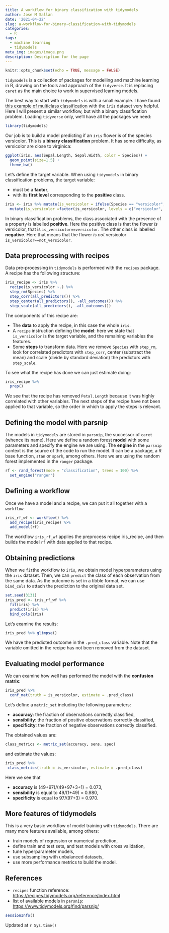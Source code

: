 ```yaml
---
title: A workflow for binary classification with tidymodels
author: Jose M Sallan
date: '2021-04-22'
slug: a-workflow-for-binary-classification-with-tidymodels
categories:
  - R
tags:
  - machine learning
  - tidymodels
meta_img: images/image.png
description: Description for the page
---
```


```r
knitr::opts_chunk$set(echo = TRUE, message = FALSE)
```

`tidymodels` is a collection of packages for modelling and machine learning in R, drawing on the tools and approach of the `tidyverse`. It is replacing `caret` as the main choice to work in supervised learning models. 

The best way to start with `tidymodels` is with a small example. I have found [this example of multiclass classification](https://rviews.rstudio.com/2019/06/19/a-gentle-intro-to-tidymodels/) with the `iris` dataset very helpful. Here I will present a similar workflow, but with a binary classification problem. Loading `tidyverse` only, we'll have all the packages we need:

```r
library(tidymodels)
```

Our job is to build a model predicting if an `iris` flower is of the species versicolor. This is a **binary classification** problem. It has some difficulty, as versicolor are close to virginica:

```r
ggplot(iris, aes(Sepal.Length, Sepal.Width, color = Species)) +
  geom_point(size=1.5) +
  theme_bw()
```

Let's define the target variable. When using `tidymodels` in binary classification problems, the target variable:

* must be a **factor**,
* with its **first level** corresponding to the **positive** class.

```r
iris <- iris %>% mutate(is_versicolor = ifelse(Species == "versicolor", "versicolor", "not_versicolor")) %>%
  mutate(is_versicolor =factor(is_versicolor, levels = c("versicolor", "not_versicolor")))
```

In binary classification problems, the class associated with the presence of a property is labelled **positive**. Here the positive class is that the flower *is* versicolor, that is `is_versicolor==versicolor`. The other class is labelled **negative**. Here that means that the flower *is not* versicolor `is_versicolor==not_versicolor`.

## Data preprocessing with recipes

Data pre-processing in `tidymodels` is performed with the `recipes` package. A recipe has the following structure:

```r
iris_recipe <- iris %>%
  recipe(is_versicolor ~.) %>%
  step_rm(Species) %>%
  step_corr(all_predictors()) %>%
  step_center(all_predictors(), -all_outcomes()) %>%
  step_scale(all_predictors(), -all_outcomes())
```

The components of this recipe are:

* The **data** to apply the recipe, in this case the whole `iris`.
* A `recipe` instruction defining the **model**: here we state that `is_versicolor` is the target variable, and the remaining variables the features.
* Some **steps** to transform data. Here we remove `Species` with `step_rm`, look for correlated predictors with `step_corr`, center (substract the mean) and scale (divide by standard deviation) the predictors with `step_scale`.

To see what the recipe has done we can just estimate doing:

```r
iris_recipe %>%
  prep()
```

We see that the recipe has removed `Petal.Length` because it was highly correlated with other variables. The next steps of the recipe have not been applied to that variable, so the order in which to apply the steps is relevant.

## Defining the model with parsnip

The models in `tidymodels` are stored in `parsnip`, the successor of `caret` (whence its name). Here we define a random forest **model** with some parameters and specify the engine we are using. The **engine** in the `parsnip` context is the source of the code to run the model. It can be a package, a R base function, `stan` or `spark`, among others. Here we are using the random forest implemented in the `ranger` package.

```r
rf <- rand_forest(mode = "classification", trees = 100) %>%
  set_engine("ranger")
```

## Defining a workflow

Once we have a model and a recipe, we can put it all together with a `workflow`:

```r
iris_rf_wf <- workflow() %>%
  add_recipe(iris_recipe) %>%
  add_model(rf)
```

The workflow `iris_rf_wf` applies the preprocess recipe iris_recipe, and then builds the model `rf` with data applied to that recipe.

## Obtaining predictions

When we `fit`the workflow to `iris`, we obtain model hyperparameters using the `iris` dataset. Then, we can `predict` the class of each observation from the same data. As the outcome is set in a tibble format, we can use `bind_cols` to attach the prediction to the original data set.

```r
set.seed(3131)
iris_pred <- iris_rf_wf %>%
  fit(iris) %>%
  predict(iris) %>%
  bind_cols(iris)
```

Let's examine the results:

```r
iris_pred %>% glimpse()
```

We have the predicted outcome in the `.pred_class` variable. Note that the variable omitted in the recipe has not been removed from the dataset.

## Evaluating model performance

We can examine how well has performed the model with the **confusion matrix**:

```r
iris_pred %>%
  conf_mat(truth = is_versicolor, estimate = .pred_class)
```

Let's define a `metric_set` including the following parameters:

* **accuracy**: the fraction of observations correctly classified,
* **sensibility**: the fraction of positive observations correctly classified,
* **specificity**: the fraction of negative observations correctly classified.

The obtained values are:

```r
class_metrics <- metric_set(accuracy, sens, spec)
```

and estimate the values:

```r
iris_pred %>%
 class_metrics(truth = is_versicolor, estimate = .pred_class)
```

Here we see that

* **accuracy** is (49+97)/(49+97+3+1) = 0.073,
* **sensibility** is equal to 49/(1+49) = 0.980,
* **specificity** is equal to 97/(97+3) = 0.970.

## More features of tidymodels

This is a very basic workflow of model training with `tidymodels`. There are many more features available, among others:

* train models of regression or numerical prediction,
* define train and test sets, and test models with cross validation,
* tune hyperparameter models,
* use subsampling with unbalanced datasets,
* use more performance metrics to build the model.

## References

* `recipes` function reference: <https://recipes.tidymodels.org/reference/index.html>
* list of available models in `parsnip`: <https://www.tidymodels.org/find/parsnip/>

```r
sessionInfo()
```

Updated at `r Sys.time()`